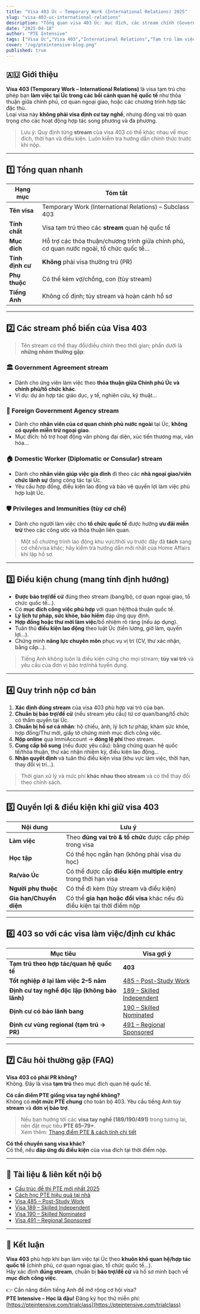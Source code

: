 ```yaml
---
title: "Visa 403 Úc – Temporary Work (International Relations) 2025"
slug: "visa-403-uc-international-relations"
description: "Tổng quan visa 403 Úc: mục đích, các stream chính (Government Agreement, Foreign Government Agency, Domestic Worker – Diplomatic/Consular...), điều kiện chung và quy trình nộp."
date: "2025-04-18"
author: "PTE Intensive"
tags: ["Visa Úc","Visa 403","International Relations","Tạm trú làm việc","PTE"]
cover: "/og/pteintensive-blog.png"
published: true
---
```


## 🇦🇺 Giới thiệu

**Visa 403 (Temporary Work – International Relations)** là visa tạm trú cho phép bạn **làm việc tại Úc trong các bối cảnh quan hệ quốc tế** như thỏa thuận giữa chính phủ, cơ quan ngoại giao, hoặc các chương trình hợp tác đặc thù.  
Loại visa này **không phải visa định cư tay nghề**, nhưng đóng vai trò quan trọng cho các hoạt động hợp tác song phương và đa phương.

> Lưu ý: Quy định từng **stream** của visa 403 có thể khác nhau về mục đích, thời hạn và điều kiện. Luôn kiểm tra hướng dẫn chính thức trước khi nộp.

---

## 1️⃣ Tổng quan nhanh

| Hạng mục | Tóm tắt |
|---|---|
| **Tên visa** | Temporary Work (International Relations) – Subclass 403 |
| **Tính chất** | Visa tạm trú theo các **stream** quan hệ quốc tế |
| **Mục đích** | Hỗ trợ các thỏa thuận/chương trình giữa chính phủ, cơ quan nước ngoài, tổ chức quốc tế… |
| **Tính định cư** | **Không** phải visa thường trú (PR) |
| **Phụ thuộc** | Có thể kèm vợ/chồng, con (tùy stream) |
| **Tiếng Anh** | Không cố định; tùy stream và hoàn cảnh hồ sơ |

---

## 2️⃣ Các **stream** phổ biến của Visa 403

> Tên stream có thể thay đổi/điều chỉnh theo thời gian; phần dưới là **những nhóm thường gặp**:

### 🏛️ Government Agreement stream
- Dành cho ứng viên làm việc theo **thỏa thuận giữa Chính phủ Úc và chính phủ/tổ chức khác**.  
- Ví dụ: dự án hợp tác giáo dục, y tế, nghiên cứu, kỹ thuật…

### 🏢 Foreign Government Agency stream
- Dành cho **nhân viên của cơ quan chính phủ nước ngoài** tại Úc, **không có quyền miễn trừ ngoại giao**.  
- Mục đích: hỗ trợ hoạt động văn phòng đại diện, xúc tiến thương mại, văn hóa…

### 🏠 Domestic Worker (Diplomatic or Consular) stream
- Dành cho **nhân viên giúp việc gia đình** đi theo các **nhà ngoại giao/viên chức lãnh sự** đang công tác tại Úc.  
- Yêu cầu hợp đồng, điều kiện lao động và bảo vệ quyền lợi làm việc phù hợp luật Úc.

### 🛡️ Privileges and Immunities (tùy cơ chế)
- Dành cho người làm việc cho **tổ chức quốc tế** được hưởng **ưu đãi miễn trừ** theo các công ước và thỏa thuận liên quan.

> Một số chương trình lao động khu vực/thời vụ trước đây đã **tách** sang cơ chế/visa khác; hãy kiểm tra hướng dẫn mới nhất của Home Affairs khi lập hồ sơ.

---

## 3️⃣ Điều kiện chung (mang tính định hướng)

- **Được bảo trợ/đề cử** đúng theo stream (bang/bộ, cơ quan ngoại giao, tổ chức quốc tế…).  
- Có **mục đích công việc phù hợp** với quan hệ/thoả thuận quốc tế.  
- **Lý lịch tư pháp, sức khỏe, bảo hiểm** đáp ứng quy định.  
- **Hợp đồng hoặc thư mời làm việc**/bổ nhiệm rõ ràng (nếu áp dụng).  
- Tuân thủ **điều kiện lao động** theo luật Úc (tiền lương, giờ làm, quyền lợi…).  
- Chứng minh **năng lực chuyên môn** phục vụ vị trí (CV, thư xác nhận, bằng cấp…).

> Tiếng Anh không luôn là điều kiện cứng cho mọi stream; **tùy vai trò** và yêu cầu của đơn vị bảo trợ/nhà tuyển dụng.

---

## 4️⃣ Quy trình nộp cơ bản

1. **Xác định đúng stream** của visa 403 phù hợp vai trò của bạn.  
2. **Chuẩn bị bảo trợ/đề cử** (nếu stream yêu cầu) từ cơ quan/bang/tổ chức có thẩm quyền tại Úc.  
3. **Chuẩn bị hồ sơ cá nhân**: hộ chiếu, ảnh, lý lịch tư pháp, khám sức khỏe, hợp đồng/Thư mời, giấy tờ chứng minh mục đích công việc.  
4. **Nộp online** qua ImmiAccount → **đóng lệ phí** theo stream.  
5. **Cung cấp bổ sung** (nếu được yêu cầu): bằng chứng quan hệ quốc tế/thỏa thuận, thư xác nhận nhiệm kỳ, điều kiện lao động…  
6. **Nhận quyết định** và tuân thủ điều kiện visa (khu vực làm việc, thời hạn, thay đổi vị trí…).

> Thời gian xử lý và mức phí **khác nhau theo stream** và có thể thay đổi theo chính sách.

---

## 5️⃣ Quyền lợi & điều kiện khi giữ visa 403

| Nội dung | Lưu ý |
|---|---|
| **Làm việc** | Theo **đúng vai trò & tổ chức** được cấp phép trong visa |
| **Học tập** | Có thể học ngắn hạn (không phải visa du học) |
| **Ra/vào Úc** | Có thể được cấp **điều kiện multiple entry** trong thời hạn visa |
| **Người phụ thuộc** | Có thể đi kèm (tùy stream và điều kiện) |
| **Gia hạn/Chuyển diện** | Có thể **gia hạn hoặc đổi visa** khác nếu đủ điều kiện tại thời điểm nộp |

---

## 6️⃣ 403 so với các visa làm việc/định cư khác

| Mục tiêu | Visa gợi ý |
|---|---|
| **Tạm trú theo hợp tác/quan hệ quốc tế** | **403** |
| **Tốt nghiệp ở lại làm việc 2–5 năm** | [485 – Post-Study Work](/migration/visa/visa-485-uc-post-study-work) |
| **Định cư tay nghề độc lập (không bảo lãnh)** | [189 – Skilled Independent](/migration/visa/visa-189-uc-skilled-independent) |
| **Định cư có bảo lãnh bang** | [190 – Skilled Nominated](/migration/visa/visa-190-uc-skilled-nominated) |
| **Định cư vùng regional (tạm trú → PR)** | [491 – Regional Sponsored](/migration/visa/visa-491-uc-regional-sponsored) |

---

## 7️⃣ Câu hỏi thường gặp (FAQ)

**Visa 403 có phải PR không?**  
Không. Đây là visa **tạm trú** theo mục đích quan hệ quốc tế.

**Có cần điểm PTE giống visa tay nghề không?**  
Không có **một mức PTE chung** cho toàn bộ 403. Yêu cầu tiếng Anh tùy **stream** và **đơn vị bảo trợ**.  
> Nếu bạn hướng tới các **visa tay nghề (189/190/491)** trong tương lai, nên đặt mục tiêu **PTE 65–79+**.  
> Xem thêm: [Thang điểm PTE & cách tính chi tiết](/blog/thang-diem-pte-va-cach-tinh)

**Có thể chuyển sang visa khác?**  
Có thể, nếu **đáp ứng đủ điều kiện** của visa đích tại thời điểm nộp.

---

## 🔗 Tài liệu & liên kết nội bộ

- [Cấu trúc đề thi PTE mới nhất 2025](/blog/cau-truc-de-thi-pte-2025)  
- [Cách học PTE hiệu quả tại nhà](/blog/hoc-pte-tai-nha)  
- [Visa 485 – Post-Study Work](/migration/visa/visa-485-uc-post-study-work)  
- [Visa 189 – Skilled Independent](/migration/visa/visa-189-uc-skilled-independent)  
- [Visa 190 – Skilled Nominated](/migration/visa/visa-190-uc-skilled-nominated)  
- [Visa 491 – Regional Sponsored](/migration/visa/visa-491-uc-regional-sponsored)

---

## 🎯 Kết luận

**Visa 403** phù hợp khi bạn làm việc tại Úc theo **khuôn khổ quan hệ/hợp tác quốc tế** (chính phủ, cơ quan ngoại giao, tổ chức quốc tế…).  
Hãy xác định **đúng stream**, chuẩn bị **bảo trợ/đề cử** và hồ sơ minh bạch về **mục đích công việc**.

👉 Cần nâng điểm tiếng Anh để mở rộng cơ hội visa?  
**PTE Intensive – Học là đậu!** Đăng ký học thử miễn phí:  
[https://pteintensive.com/trialclass](https://pteintensive.com/trialclass)
